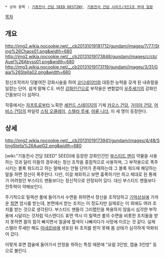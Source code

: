  * 상위 항목 : [[기동전사 건담 SEED DESTINY]], [[기동전사 건담 시리즈/3인1조 부대 일람]]

[[목차]]

== 개요 ==

http://img2.wikia.nocookie.net/__cb20131019181712/gundam/images/7/77/Sting%26Chaos01.png&width=680
http://img2.wikia.nocookie.net/__cb20131019173848/gundam/images/c/cb/Auel%26Abyss01.png&width=680
http://img3.wikia.nocookie.net/__cb20131019173119/gundam/images/3/31/Gaia%26Stella02.png&width=680

정신조작까지 덧붙여진 강화시술을 하여 [[코디네이터]]와 대등한 능력을 갖게 된 내츄럴을 일컫는 단어. 쉽게 말해 C.E. 버전 [[강화인간]]으로 부작용은 변함없이 [[우주세기]]의 강화인간들보다 더 심하다.

작중에서는 [[자프트]]로부터 노획한 [[세컨드 스테이지]]의 기체 [[카오스 건담]], [[가이아 건담]], [[어비스 건담]]의 파일럿 [[스팅 오클레이]], [[스텔라 루셰]], [[아울 니더]], 이 세 명이 등장한다. 

== 상세 ==
http://img2.wikia.nocookie.net/__cb20131019173941/gundam/images/4/48/StingStella%26Auel02.png&width=680

[wiki:"기동전사 건담 SEED" SEED]에 등장한 강화인간인 [[부스티드 맨]]이 약물을 사용하는 것과 달리 이들의 경우에는 정신 조작을 중점적으로 사용하며, 그 부작용으로 폭주시키는 블록 워드라고 하는 말해서는 안될 단어가 존재하는데 그 블록 워드에 해당하는 말을 하면 정신이 폭주한다. 다만, 이걸 제외하고 보면 흉폭하기만 하고 제대로 된 통제가 어려웠던 부스티드 맨들보다는 정신적으로 안정되어 있다. 대신 부스티드 맨들보다 전투력이 약해보인다.

주기적으로 릴렉션 룸에 들어가서 수면을 취하면서 정신을 조작당하고 [[기억상실]]에 가까운 [[최면]] 암시를 받는데, 본편에서 받는 조치는 이 정도지만 실제로는 이 외에도 여러 조치를 받는 것으로 생각된다. 부스티드 맨들이 그리펩턴을 복용하지 않을시 심각한 부작용에 시달리는 것처럼 익스텐디드 휴먼 역시 이 릴렉션 룸의 수면을 비롯한 조치들을 받지 못하면 몸의 힘이 빠지면서 얼굴에 혈색이 나빠지다가 사망에 이르는 것 같다. 실제 스텔라 루셰만 해도 [[미네르바]]에 생포된 뒤 조치를 받지 못해 몸 상태가 심각하게 악화되어 갔다. 

이렇게 휴면 캡슐에 들어가서 안정을 취하는 특징 때문에 "요람 3인방, 캡슐 3인방" 등으로 불린다.
